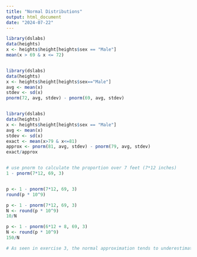 ---
title: "Normal Distributions"
output: html_document
date: "2024-07-22"
---

```{r}
library(dslabs)
data(heights)
x <- heights$height[heights$sex == "Male"]
mean(x > 69 & x <= 72)


library(dslabs)
data(heights)
x <- heights$height[heights$sex=="Male"]
avg <- mean(x)
stdev <- sd(x)
pnorm(72, avg, stdev) - pnorm(69, avg, stdev)


library(dslabs)
data(heights)
x <- heights$height[heights$sex == "Male"]
avg <- mean(x)
stdev <- sd(x)
exact <- mean(x>79 & x<=81)
approx <- pnorm(81, avg, stdev) - pnorm(79, avg, stdev)
exact/approx


# use pnorm to calculate the proportion over 7 feet (7*12 inches)
1 - pnorm(7*12, 69, 3)


p <- 1 - pnorm(7*12, 69, 3)
round(p * 10^9)

p <- 1 - pnorm(7*12, 69, 3)
N <- round(p * 10^9)
10/N

p <- 1 - pnorm(6*12 + 8, 69, 3)
N <- round(p * 10^9)
150/N

# As seen in exercise 3, the normal approximation tends to underestimate the extreme values. It's possible that there are more seven footers than we predicted.


```

